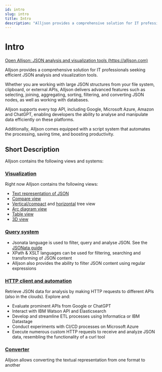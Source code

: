 ```yaml
---
id: intro
slug: intro
title: Intro
description: "Alljson provides a comprehensive solution for IT professionals seeking efficient JSON analysis and visualization tools"
---
```


# Intro

[Open Alljson: JSON analysis and visualization tools (https://alljson.com)](https://alljson.com)

Alljson provides a comprehensive solution for IT professionals seeking efficient JSON analysis and visualization tools.

Whether you are working with large JSON structures from your file system, clipboard, or external APIs, Alljson delivers advanced features such as selecting, joining, aggregating, sorting, filtering, and converting JSON nodes, as well as working with databases.

Alljson supports every top API, including Google, Microsoft Azure, Amazon and ChatGPT, enabling developers the ability to analyse and manipulate data efficiently on these platforms.

Additionally, Alljson comes equipped with a script system that automates the processing, saving time, and boosting productivity.

## Short Description

Alljson contains the following views and systems:

### [Visualization](/category/visualization)

Right now Alljson contains the following views:

- [Text representation of JSON](/guide/Visualization/Text%20representation%20of%20json)
- [Compare view](/guide/Visualization/Compare%20panels%20view)
- [Vertical/compact](/guide/Visualization/Tree%20view%20in%20vertical%20or%20compact%20form) and
  [horizontal](/guide/Visualization/Tree%20view%20in%20horizontal%20form) tree view
- [Arc diagram view](/guide/Visualization/Arc%20diagram%20view)
- [Table view](/guide/Visualization/Table%20view)
- [3D view](/guide/Visualization/07-3D%20view)

### [Query system](/category/query-system)

- Jsonata language is used to filter, query and analyse JSON. See the [JSONata guide](https://docs.jsonata.org/overview)
- XPath & XSLT languages can be used for filtering, searching and transforming of JSON content
- Alljson also provides the ability to filter JSON content using regular expressions

### [HTTP client and automation](/category/http-client-and-automation)

Retrieve JSON data for analysis by making HTTP requests to different APIs (also in the clouds). Explore and:

- Evaluate prominent APIs from Google or ChatGPT
- Interact with IBM Watson API and Elasticsearch
- Develop and streamline ETL processes using Informatica or IBM Datastage
- Conduct experiments with CI/CD processes on Microsoft Azure
- Execute numerous custom HTTP requests to receive and analyze JSON data, resembling the functionality of a curl tool

### [Converter](Converter)

Alljson allows converting the textual representation from one format to another
